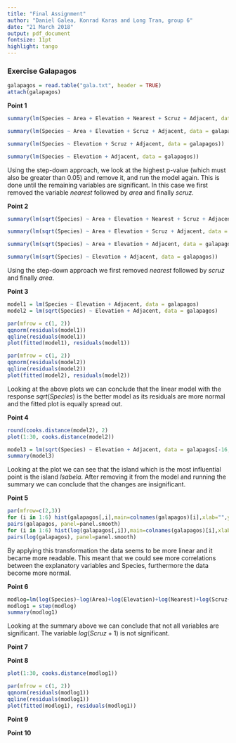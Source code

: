 ```yaml
---
title: "Final Assignment"
author: "Daniel Galea, Konrad Karas and Long Tran, group 6"
date: "21 March 2018"
output: pdf_document
fontsize: 11pt
highlight: tango
---
```


### Exercise Galapagos

```r
galapagos = read.table("gala.txt", header = TRUE)
attach(galapagos)
```

**Point 1**

```r
summary(lm(Species ~ Area + Elevation + Nearest + Scruz + Adjacent, data = galapagos))
```


```r
summary(lm(Species ~ Area + Elevation + Scruz + Adjacent, data = galapagos))
```

```r
summary(lm(Species ~ Elevation + Scruz + Adjacent, data = galapagos))
```

```r
summary(lm(Species ~ Elevation + Adjacent, data = galapagos))
```


Using the step-down approach, we look at the highest p-value (which must also be greater than 0.05) and remove it, and run the model again. This is done until the remaining variables are significant. In this case we first removed the variable $nearest$ followed by $area$ and finally $scruz$.


**Point 2**


```r
summary(lm(sqrt(Species) ~ Area + Elevation + Nearest + Scruz + Adjacent, data = galapagos))
```

```r
summary(lm(sqrt(Species) ~ Area + Elevation + Scruz + Adjacent, data = galapagos))
```

```r
summary(lm(sqrt(Species) ~ Area + Elevation + Adjacent, data = galapagos))
```

```r
summary(lm(sqrt(Species) ~ Elevation + Adjacent, data = galapagos))


```

Using the step-down approach we first removed $nearest$ followed by $scruz$ and finally $area$.



**Point 3**

```r
model1 = lm(Species ~ Elevation + Adjacent, data = galapagos)
model2 = lm(sqrt(Species) ~ Elevation + Adjacent, data = galapagos)

par(mfrow = c(1, 2))
qqnorm(residuals(model1))
qqline(residuals(model1))
plot(fitted(model1), residuals(model1))

par(mfrow = c(1, 2))
qqnorm(residuals(model2))
qqline(residuals(model2))
plot(fitted(model2), residuals(model2))
```

Looking at the above plots we can conclude that the linear model with the response $sqrt(Species)$ is the better model as its residuals are more normal and the fitted plot is equally spread out.



**Point 4**

```r
round(cooks.distance(model2), 2)
plot(1:30, cooks.distance(model2))
```

```r
model3 = lm(sqrt(Species) ~ Elevation + Adjacent, data = galapagos[-16, ])
summary(model3)
```

Looking at the plot we can see that the island which is the most influential point is the island $Isabela$. After removing it from the model and running the summary we can conclude that the changes are insignificant.


**Point 5**

```r
par(mfrow=c(2,3))
for (i in 1:6) hist(galapagos[,i],main=colnames(galapagos)[i],xlab="",ylab="")
pairs(galapagos, panel=panel.smooth)
for (i in 1:6) hist(log(galapagos[,i]),main=colnames(galapagos)[i],xlab="",ylab="")
pairs(log(galapagos), panel=panel.smooth)
```


By applying this transformation the data seems to be more linear and it became more readable. This meant that we could see more correlations between the explanatory variables and Species, furthermore the data become more normal.



**Point 6**

```r
modlog=lm(log(Species)~log(Area)+log(Elevation)+log(Nearest)+log(Scruz+1)+log(Adjacent),data=galapagos)
modlog1 = step(modlog)
summary(modlog1)
```

Looking at the summary above we can conclude that not all variables are significant. The variable $log(Scruz + 1)$ is not significant.

**Point 7**

**Point 8**

```r
plot(1:30, cooks.distance(modlog1))
```

```r
par(mfrow = c(1, 2))
qqnorm(residuals(modlog1))
qqline(residuals(modlog1))
plot(fitted(modlog1), residuals(modlog1))
```


**Point 9**

**Point 10**

